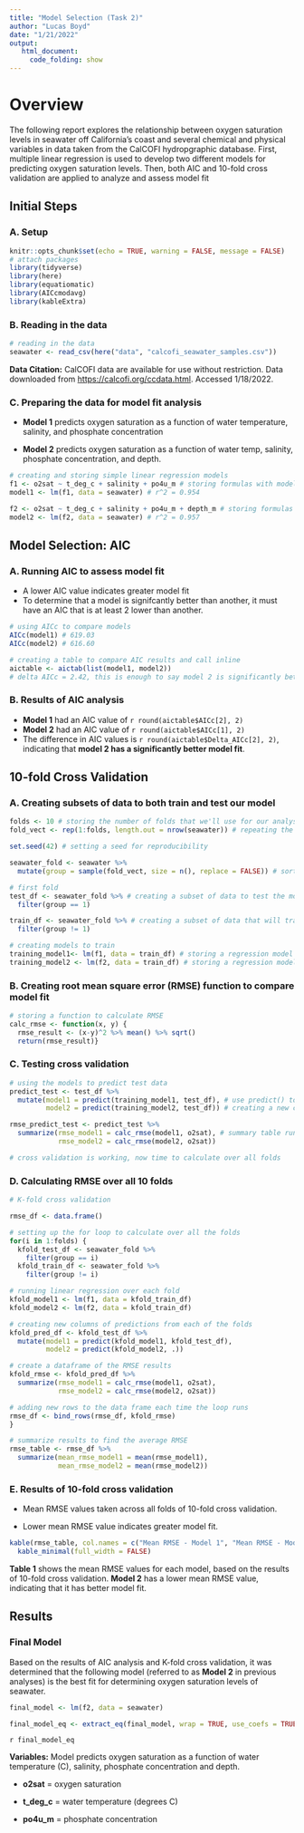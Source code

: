 ```yaml
---
title: "Model Selection (Task 2)"
author: "Lucas Boyd"
date: "1/21/2022"
output:
   html_document:
     code_folding: show
---
```


# Overview {.tabset .tabset-fade}

The following report explores the relationship between oxygen saturation levels in seawater off California's coast and several chemical and physical variables in data taken from the CalCOFI hydropgraphic database. First, multiple linear regression is used to develop two different models for predicting oxygen saturation levels. Then, both AIC and 10-fold cross validation are applied to analyze and assess model fit

## Initial Steps

### A. Setup

```r
knitr::opts_chunk$set(echo = TRUE, warning = FALSE, message = FALSE)
# attach packages
library(tidyverse)
library(here)
library(equatiomatic)
library(AICcmodavg)
library(kableExtra)
```

### B. Reading in the data

```r
# reading in the data
seawater <- read_csv(here("data", "calcofi_seawater_samples.csv"))
```

**Data Citation:** CalCOFI data are available for use without restriction. Data downloaded from <https://calcofi.org/ccdata.html>. Accessed 1/18/2022.

### C. Preparing the data for model fit analysis

-   **Model 1** predicts oxygen saturation as a function of water temperature, salinity, and phosphate concentration

-   **Model 2** predicts oxygen saturation as a function of water temp, salinity, phosphate concentration, and depth.

```r
# creating and storing simple linear regression models
f1 <- o2sat ~ t_deg_c + salinity + po4u_m # storing formulas with model inputs
model1 <- lm(f1, data = seawater) # r^2 = 0.954

f2 <- o2sat ~ t_deg_c + salinity + po4u_m + depth_m # storing formulas with model inputs
model2 <- lm(f2, data = seawater) # r^2 = 0.957
```

## Model Selection: AIC

### A. Running AIC to assess model fit

-   A lower AIC value indicates greater model fit
-   To determine that a model is signifcantly better than another, it must have an AIC that is at least 2 lower than another.

```r
# using AICc to compare models
AICc(model1) # 619.03
AICc(model2) # 616.60

# creating a table to compare AIC results and call inline
aictable <- aictab(list(model1, model2))
# delta AICc = 2.42, this is enough to say model 2 is significantly better than model 1

```

### B. Results of AIC analysis

-   **Model 1** had an AIC value of `r round(aictable$AICc[2], 2)`
-   **Model 2** had an AIC value of `r round(aictable$AICc[1], 2)`
-   The difference in AIC values is `r round(aictable$Delta_AICc[2], 2)`, indicating that **model 2 has a significantly better model fit**.

## 10-fold Cross Validation

### A. Creating subsets of data to both train and test our model

```r
folds <- 10 # storing the number of folds that we'll use for our analysis
fold_vect <- rep(1:folds, length.out = nrow(seawater)) # repeating the folds until it reaches the end of the data frame

set.seed(42) # setting a seed for reproducibility 

seawater_fold <- seawater %>% 
  mutate(group = sample(fold_vect, size = n(), replace = FALSE)) # sorting out data into 10 randomly selected groups

# first fold
test_df <- seawater_fold %>% # creating a subset of data to test the model on
  filter(group == 1)

train_df <- seawater_fold %>% # creating a subset of data that will train our model
  filter(group != 1)

# creating models to train 
training_model1<- lm(f1, data = train_df) # storing a regression model of formula 1, trained on the training df
training_model2 <- lm(f2, data = train_df) # storing a regression model of formula 2, trained on the training df
```

### 

### B. Creating root mean square error (RMSE) function to compare model fit

```r
# storing a function to calculate RMSE
calc_rmse <- function(x, y) {
  rmse_result <- (x-y)^2 %>% mean() %>% sqrt() 
  return(rmse_result)}
```

### C. Testing cross validation

```r
# using the models to predict test data
predict_test <- test_df %>% 
  mutate(model1 = predict(training_model1, test_df), # use predict() to apply a model to a set of subset of data (test_df)
         model2 = predict(training_model2, test_df)) # creating a new column that records the predictions based on each of these models

rmse_predict_test <- predict_test %>% 
  summarize(rmse_model1 = calc_rmse(model1, o2sat), # summary table running each of the predicted values through the RMSE function that we created
            rmse_model2 = calc_rmse(model2, o2sat))

# cross validation is working, now time to calculate over all folds
```

### D. Calculating RMSE over all 10 folds

```r

# K-fold cross validation

rmse_df <- data.frame()

# setting up the for loop to calculate over all the folds
for(i in 1:folds) { 
  kfold_test_df <- seawater_fold %>% 
    filter(group == i)
  kfold_train_df <- seawater_fold %>% 
    filter(group != i)

# running linear regression over each fold
kfold_model1 <- lm(f1, data = kfold_train_df)
kfold_model2 <- lm(f2, data = kfold_train_df)

# creating new columns of predictions from each of the folds
kfold_pred_df <- kfold_test_df %>% 
  mutate(model1 = predict(kfold_model1, kfold_test_df), 
         model2 = predict(kfold_model2, .))

# create a dataframe of the RMSE results
kfold_rmse <- kfold_pred_df %>% 
  summarize(rmse_model1 = calc_rmse(model1, o2sat),
            rmse_model2 = calc_rmse(model2, o2sat))

# adding new rows to the data frame each time the loop runs
rmse_df <- bind_rows(rmse_df, kfold_rmse)
}

# summarize results to find the average RMSE 
rmse_table <- rmse_df %>% 
  summarize(mean_rmse_model1 = mean(rmse_model1),
            mean_rmse_model2 = mean(rmse_model2))
```

### E. Results of 10-fold cross validation

-   Mean RMSE values taken across all folds of 10-fold cross validation.

-   Lower mean RMSE value indicates greater model fit.

```r
kable(rmse_table, col.names = c("Mean RMSE - Model 1", "Mean RMSE - Model 2"), digits = 2) %>% 
  kable_minimal(full_width = FALSE)
```

**Table 1** shows the mean RMSE values for each model, based on the results of 10-fold cross validation. **Model 2** has a lower mean RMSE value, indicating that it has better model fit.

## Results

### Final Model

Based on the results of AIC analysis and K-fold cross validation, it was determined that the following model (referred to as **Model 2** in previous analyses) is the best fit for determining oxygen saturation levels of seawater.

```r
final_model <- lm(f2, data = seawater)

final_model_eq <- extract_eq(final_model, wrap = TRUE, use_coefs = TRUE)
```

`r final_model_eq`

**Variables:** Model predicts oxygen saturation as a function of water temperature (C), salinity, phosphate concentration and depth.

-   **o2sat** = oxygen saturation

-   **t_deg_c** = water temperature (degrees C)

-   **po4u_m** = phosphate concentration
